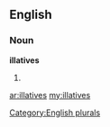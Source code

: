 ==English==

===Noun===
'''illatives'''

# {{plural of|[[illative]]}}

[[Category:English plurals]]

[[ar:illatives]]
[[my:illatives]]